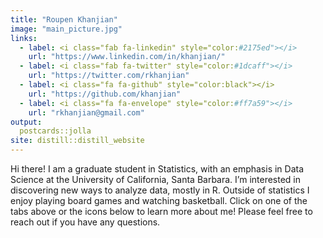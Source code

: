 ```yaml
---
title: "Roupen Khanjian"
image: "main_picture.jpg"
links:
  - label: <i class="fab fa-linkedin" style="color:#2175ed"></i>
    url: "https://www.linkedin.com/in/khanjian/"
  - label: <i class="fab fa-twitter" style="color:#1dcaff"></i>
    url: "https://twitter.com/rkhanjian"
  - label: <i class="fa fa-github" style="color:black"></i> 
    url: "https://github.com/khanjian"
  - label: <i class="fa fa-envelope" style="color:#ff7a59"></i>
    url: "rkhanjian@gmail.com"
output:
  postcards::jolla
site: distill::distill_website  
---
```

 
Hi there! I am a graduate student in Statistics, with an emphasis in Data Science at the University of California, Santa Barbara. I'm interested in discovering new ways to analyze data, mostly in R. Outside of statistics I enjoy playing board games and watching basketball. Click on one of the tabs above or the icons below to learn more about me! Please feel free to reach out if you have any questions.